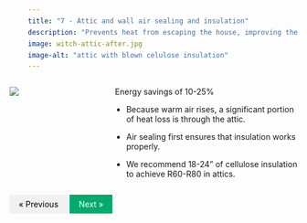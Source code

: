 ```yaml
---
title: "7 - Attic and wall air sealing and insulation"
description: "Prevents heat from escaping the house, improving the efficacy of insulation"
image: witch-attic-after.jpg
image-alt: "attic with blown celulose insulation"
---
```



:::: {.columns}

::: {.column width="20%"}
![](witch-attic-after.jpg)
:::

::: {.column width="10%"}
<!-- empty column to create gap -->
:::

::: {.column width="70%"}

 Energy savings of 10-25%

-   Because warm air rises, a significant portion of heat loss is through the attic. 

-   Air sealing first ensures that insulation works properly.

-   We recommend 18-24” of cellulose insulation to achieve R60-R80 in attics.
:::

::::
<html>
<head>
<meta name="viewport" content="width=device-width, initial-scale=1">
<style>
a {
  text-decoration: none;
  display: inline-block;
  padding: 8px 16px;
}

a:hover {
  background-color: #ddd;
  color: black;
}

.previous {
  background-color: #f1f1f1;
  color: black;
}

.next {
  background-color: #04AA6D;
  color: white;
}

.round {
  border-radius: 50%;
}
</style>
</head>
<body>


<a href="07a-goals.hmtl" class="previous">&laquo; Previous</a>
<a href="08-goals.html" class="next float-end">Next &raquo;</a>

  
</body>
</html> 

